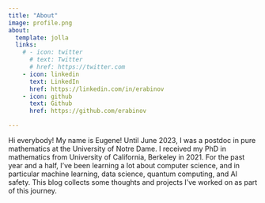 ```yaml
---
title: "About"
image: profile.png
about:
  template: jolla
  links:
    # - icon: twitter
      # text: Twitter
      # href: https://twitter.com
    - icon: linkedin
      text: LinkedIn
      href: https://linkedin.com/in/erabinov
    - icon: github
      text: Github
      href: https://github.com/erabinov

---
```


Hi everybody! My name is Eugene! Until June 2023, I was a postdoc in pure mathematics at the University of Notre Dame. I received my PhD in mathematics from University of California, Berkeley in 2021. For the past year and a half, I've been learning a lot about computer science, and in particular machine learning, data science, quantum computing, and AI safety. This blog collects some thoughts and projects I've worked on as part of this journey.